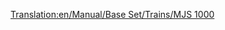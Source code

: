 [[Translation:en/Manual/Base Set/Trains/MJS 1000]]
{{es/Trenes|Imagen=[[File:en/Mjs1000.png]]
|Nombre=MJS 1000
|Precio=49.218 € (24.609 £)
|Velocidad=104 km/h (65 mph)
|Peso=120 t
|Potencia=2.200 CV (1.641 kW)
|Coste-anual=4.416 € (2.208 £)
|Diseño=1965
|Duración=22
|Capacidad=--
|Descripción=Todavía no hay una descripción disponible sobre esta máquina de tren. Si usted sabe algo acerca de este tren, no dude en editar esta página y añadirla. 
|Vida-real=La «MJS 1000» se parece a las locomotoras eléctricas de la serie [http://en.wikipedia.org/wiki/List_of_South_African_locomotive_classes#Electric_locomotives «SAR Class 5E»]
}}